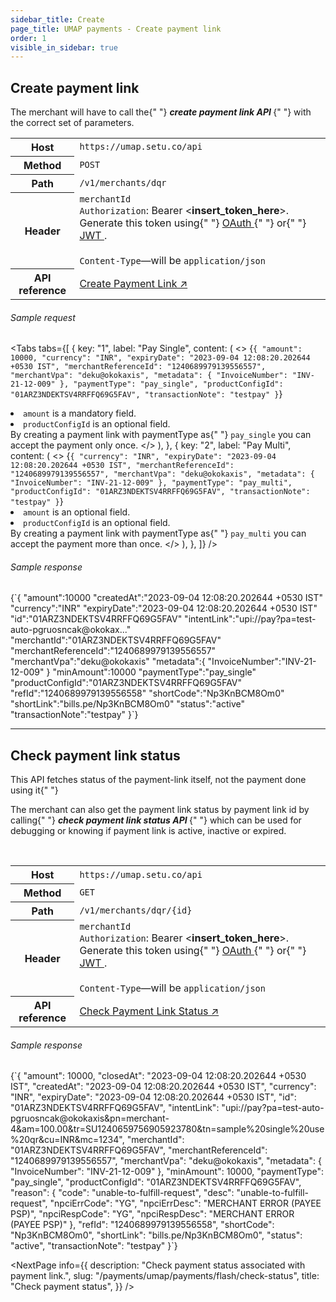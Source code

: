 ```yaml
---
sidebar_title: Create
page_title: UMAP payments - Create payment link
order: 1
visible_in_sidebar: true
---
```


## Create payment link

<p>
  The merchant will have to call the{" "}
  <b>
    <i>create payment link API</i>
  </b>{" "}
  with the correct set of parameters.
</p>

<table>
  <tbody>
    <tr>
      <th>Host</th>
      <td>
        <code>https://umap.setu.co/api</code>
      </td>
    </tr>
    <tr>
      <th>Method</th>
      <td>
        <code>POST</code>
      </td>
    </tr>
    <tr>
      <th>Path</th>
      <td>
        <code>/v1/merchants/dqr</code>
      </td>
    </tr>
    <tr>
      <th>Header</th>
      <td>
        <code>merchantId</code>
        <br />
        <code>Authorization</code>: Bearer &lt;<b>insert_token_here</b>&gt;.
        Generate this token using{" "}
        <a href="/payments/upi-deeplinks/resources/oauth" target="_blank">
          OAuth
        </a>{" "}
        or{" "}
        <a href="/payments/upi-deeplinks/resources/jwt" target="_blank">
          JWT
        </a>
        .<br />
        <br />
        <code>Content-Type</code>—will be <code>application/json</code>
      </td>
    </tr>
    <tr>
      <th>API reference</th>
      <td>
        <a
          href="/payments/umap/api-reference#/category~payment-link/operation~payment-link#create"
          target="_blank"
        >
          Create Payment Link ↗
        </a>
      </td>
    </tr>
  </tbody>
</table>

###### Sample request

<Tabs
  tabs={[
    {
      key: "1",
      label: "Pay Single",
      content: (
        <>
          <CodeBlockWithCopy language="json">
            {`{
  "amount": 10000,
  "currency": "INR",
  "expiryDate": "2023-09-04 12:08:20.202644 +0530 IST",
  "merchantReferenceId": "1240689979139556557",
  "merchantVpa": "deku@okokaxis",
  "metadata": {
      "InvoiceNumber": "INV-21-12-009"
  },
  "paymentType": "pay_single",
  "productConfigId": "01ARZ3NDEKTSV4RRFFQ69G5FAV",
  "transactionNote": "testpay"
}`}
          </CodeBlockWithCopy>
          <Element as="ul">
            <li>
              <code>amount</code> is a mandatory field.
            </li>
            <li>
              <code>productConfigId</code> is an optional field.
            </li>
          </Element>
          <Callout type="note">
            By creating a payment link with paymentType as{" "}
            <code>pay_single</code>
            you can accept the payment only once.
          </Callout>
        </>
      ),
    },
    {
      key: "2",
      label: "Pay Multi",
      content: (
        <>
          <CodeBlockWithCopy language="json">
            {`{
  "currency": "INR",
  "expiryDate": "2023-09-04 12:08:20.202644 +0530 IST",
  "merchantReferenceId": "1240689979139556557",
  "merchantVpa": "deku@okokaxis",
  "metadata": {
      "InvoiceNumber": "INV-21-12-009"
  },
  "paymentType": "pay_multi",
  "productConfigId": "01ARZ3NDEKTSV4RRFFQ69G5FAV",
  "transactionNote": "testpay"
}`}
          </CodeBlockWithCopy>
          <Element as="ul">
            <li>
              <code>amount</code> is an optional field.
            </li>
            <li>
              <code>productConfigId</code> is an optional field.
            </li>
          </Element>
          <Callout type="note">
            By creating a payment link with paymentType as{" "}
            <code>pay_multi</code>
            you can accept the payment more than once.
          </Callout>
        </>
      ),
    },
  ]}
/>

###### Sample response

<CodeBlockWithCopy language="json">
  {`{
    "amount":10000
    "createdAt":"2023-09-04 12:08:20.202644 +0530 IST"
    "currency":"INR"
    "expiryDate":"2023-09-04 12:08:20.202644 +0530 IST"
    "id":"01ARZ3NDEKTSV4RRFFQ69G5FAV"
    "intentLink":"upi://pay?pa=test-auto-pgruosncak@okokax..."
    "merchantId":"01ARZ3NDEKTSV4RRFFQ69G5FAV"
    "merchantReferenceId":"1240689979139556557"
    "merchantVpa":"deku@okokaxis"
    "metadata":{
        "InvoiceNumber":"INV-21-12-009"
    }
    "minAmount":10000
    "paymentType":"pay_single"
    "productConfigId":"01ARZ3NDEKTSV4RRFFQ69G5FAV"
    "refId":"1240689979139556558"
    "shortCode":"Np3KnBCM8Om0"
    "shortLink":"bills.pe/Np3KnBCM8Om0"
    "status":"active"
    "transactionNote":"testpay"
}`}
</CodeBlockWithCopy>

<hr class="primary" />

## Check payment link status

<Callout type="tip">
  This API fetches status of the payment-link itself, not the payment done using
  it{" "}
</Callout>
<br />
<p>
  The merchant can also get the payment link status by payment link id by
  calling{" "}
  <b>
    <i>check payment link status API</i>
  </b>{" "}
  which can be used for debugging or knowing if payment link is active, inactive
  or expired.
</p>
<br />
<table>
  <tbody>
    <tr>
      <th>Host</th>
      <td>
        <code>https://umap.setu.co/api</code>
      </td>
    </tr>
    <tr>
      <th>Method</th>
      <td>
        <code>GET</code>
      </td>
    </tr>
    <tr>
      <th>Path</th>
      <td>
        <code>/v1/merchants/dqr/&#123;id&#125;</code>
      </td>
    </tr>
    <tr>
      <th>Header</th>
      <td>
        <code>merchantId</code>
        <br />
        <code>Authorization</code>: Bearer &lt;<b>insert_token_here</b>&gt;.
        Generate this token using{" "}
        <a href="/payments/upi-deeplinks/resources/oauth" target="_blank">
          OAuth
        </a>{" "}
        or{" "}
        <a href="/payments/upi-deeplinks/resources/jwt" target="_blank">
          JWT
        </a>
        .<br />
        <br />
        <code>Content-Type</code>—will be <code>application/json</code>
      </td>
    </tr>
    <tr>
      <th>API reference</th>
      <td>
        <a
          href="/payments/umap/api-reference#/category~payment-link/operation~payment-link#fetchById"
          target="_blank"
        >
          Check Payment Link Status ↗
        </a>
      </td>
    </tr>
  </tbody>
</table>

###### Sample response

<CodeBlockWithCopy language="json">
  {`{
  "amount": 10000,
  "closedAt": "2023-09-04 12:08:20.202644 +0530 IST",
  "createdAt": "2023-09-04 12:08:20.202644 +0530 IST",
  "currency": "INR",
  "expiryDate": "2023-09-04 12:08:20.202644 +0530 IST",
  "id": "01ARZ3NDEKTSV4RRFFQ69G5FAV",
  "intentLink": "upi://pay?pa=test-auto-pgruosncak@okokaxis&pn=merchant-4&am=100.00&tr=SU1240659756905923780&tn=sample%20single%20use%20qr&cu=INR&mc=1234",
  "merchantId": "01ARZ3NDEKTSV4RRFFQ69G5FAV",
  "merchantReferenceId": "1240689979139556557",
  "merchantVpa": "deku@okokaxis",
  "metadata": {
    "InvoiceNumber": "INV-21-12-009"
  },
  "minAmount": 10000,
  "paymentType": "pay_single",
  "productConfigId": "01ARZ3NDEKTSV4RRFFQ69G5FAV",
  "reason": {
    "code": "unable-to-fulfill-request",
    "desc": "unable-to-fulfill-request",
    "npciErrCode": "YG",
    "npciErrDesc": "MERCHANT ERROR (PAYEE PSP)",
    "npciRespCode": "YG",
    "npciRespDesc": "MERCHANT ERROR (PAYEE PSP)"
  },
  "refId": "1240689979139556558",
  "shortCode": "Np3KnBCM8Om0",
  "shortLink": "bills.pe/Np3KnBCM8Om0",
  "status": "active",
  "transactionNote": "testpay"
}`}
</CodeBlockWithCopy>

<NextPage
  info={{
    description: "Check payment status associated with payment link.",
    slug: "/payments/umap/payments/flash/check-status",
    title: "Check payment status",
  }}
/>

<WasPageHelpful />
